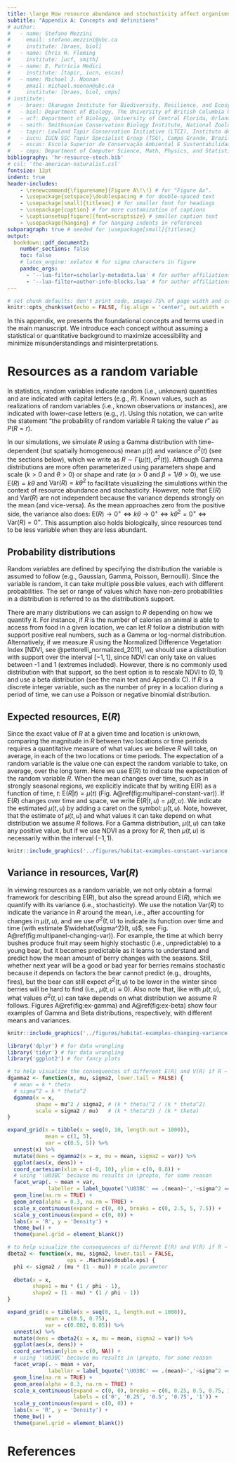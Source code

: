 ```yaml
---
title: \large How resource abundance and stochasticity affect organisms' range sizes
subtitle: "Appendix A: Concepts and definitions"
# author:
#   - name: Stefano Mezzini
#     email: stefano.mezzini@ubc.ca
#     institute: [braes, biol]
#   - name: Chris H. Fleming
#     institute: [ucf, smith]
#   - name: E. Patrícia Medici
#     institute: [tapir, iucn, escas]
#   - name: Michael J. Noonan
#     email: michael.noonan@ubc.ca
#     institute: [braes, biol, cmps]
# institute:
#   - braes: Okanagan Institute for Biodiversity, Resilience, and Ecosystem Services, The University of British Columbia Okanagan, Kelowna, British Columbia, Canada.
#   - biol: Department of Biology, The University of British Columbia Okanagan, Kelowna, British Columbia, Canada.
#   - ucf: Department of Biology, University of Central Florida, Orlando, Florida 32816, United States.
#   - smith: Smithsonian Conservation Biology Institute, National Zoological Park, 1500 Remount Rd., Front Royal, VA 22630, United States.
#   - tapir: Lowland Tapir Conservation Initiative (LTCI), Instituto de Pesquisas Ecológicas (IPÊ), Rodovia Dom Pedro I, km 47, Nazaré Paulista, São Paulo 12960-000, Brazil.
#   - iucn: IUCN SSC Tapir Specialist Group (TSG), Campo Grande, Brazil.
#   - escas: Escola Superior de Conservação Ambiental E Sustentabilidade (ESCAS/IPÊ), Rodovia Dom Pedro I, km 47, Nazaré Paulista, São Paulo 12960-000, Brazil.
#   - cmps: Department of Computer Science, Math, Physics, and Statistics, The University of British Columbia Okanagan, Kelowna, British Columbia, Canada.
bibliography: 'hr-resource-stoch.bib'
# csl: 'the-american-naturalist.csl'
fontsize: 12pt
indent: true
header-includes:
    - \renewcommand{\figurename}{Figure A\!\!} # for "Figure Ax".
    - \usepackage{setspace}\doublespacing # for double-spaced text
    - \usepackage[small]{titlesec} # for smaller font for headings
    - \usepackage{caption} # for more customization of captions
    - \captionsetup[figure]{font=scriptsize} # smaller caption text
    - \usepackage{hanging} # for hanging indents in references
subparagraph: true # needed for \usepackage[small]{titlesec}
output:
  bookdown::pdf_document2:
    number_sections: false
    toc: false
    # latex_engine: xelatex # for sigma characters in figure
    pandoc_args:
      - '--lua-filter=scholarly-metadata.lua' # for author affiliations
      - '--lua-filter=author-info-blocks.lua' # for author affiliations
---
```


\newcommand*\e{\text{E}} <!-- expectation; non-italic E -->
\newcommand*\var{\text{Var}} <!-- variance; non-italic Var -->

\newpage

```r
# set chunk defaults: don't print code, images 75% of page width and centered
knitr::opts_chunk$set(echo = FALSE, fig.align = 'center', out.width = '100%')
```

\noindent In this appendix, we presents the foundational concepts and terms used in the main manuscript. We introduce each concept without assuming a statistical or quantitative background to maximize accessibility and minimize misunderstandings and misinterpretations.

# Resources as a random variable

\noindent In statistics, random variables indicate random (i.e., unknown) quantities and are indicated with capital letters (e.g., $R$). Known values, such as realizations of random variables (i.e., known observations or instances), are indicated with lower-case letters (e.g., $r$). Using this notation, we can write the statement "the probability of random variable $R$ taking the value $r$" as $P(R = r)$.

In our simulations, we simulate $R$ using a Gamma distribution with time-dependent (but spatially homogeneous) mean $\mu(t)$ and variance $\sigma^2(t)$ (see the sections below), which we write as $R \sim \Gamma\big(\mu(t), \sigma^2(t)\big)$. Although Gamma distributions are more often parameterized using parameters shape and scale ($k > 0$ and $\theta > 0$) or shape and rate ($\alpha > 0$ and $\beta = 1/\theta > 0$), we use $\e(R) = k \theta$ and $\var(R) = k \theta^2$ to facilitate visualizing the simulations within the context of resource abundance and stochasticity. However, note that $\e(R)$ and $\var(R)$ are not independent because the variance depends strongly on the mean (and vice-versa). As the mean approaches zero from the positive side, the variance also does: $\e(R) \rightarrow 0^+ \iff k \theta \rightarrow 0^+ \iff k \theta^2 = 0^+ \iff \var(R) = 0^+$. This assumption also holds biologically, since resources tend to be less variable when they are less abundant.

## Probability distributions

\noindent Random variables are defined by specifying the distribution the variable is assumed to follow (e.g., Gaussian, Gamma, Poisson, Bernoulli). Since the variable is random, it can take multiple possible values, each with different probabilities. The set or range of values which have non-zero probabilities in a distribution is referred to as the distribution's support.

There are many distributions we can assign to $R$ depending on how we quantify it. For instance, if $R$ is the number of calories an animal is able to access from food in a given location, we can let $R$ follow a distribution with support positive real numbers, such as a Gamma or log-normal distribution. Alternatively, if we measure $R$ using the Normalized Difference Vegetation Index [NDVI, see @pettorelli_normalized_2011], we should use a distribution with support over the interval $[-1, 1]$, since NDVI can only take on values between -1 and 1 (extremes included). However, there is no commonly used distribution with that support, so the best option is to rescale NDVI to (0, 1) and use a beta distribution (see the main text and Appendix C). If $R$ is a discrete integer variable, such as the number of prey in a location during a period of time, we can use a Poisson or negative binomial distribution.

## Expected resources, $\e(R)$

\noindent Since the exact value of $R$ at a given time and location is unknown, comparing the magnitude in $R$ between two locations or time periods requires a quantitative measure of what values we believe $R$ will take, on average, in each of the two locations or time periods. The expectation of a random variable is the value one can expect the random variable to take, on average, over the long term. Here we use $\e(R)$ to indicate the expectation of the random variable $R$. When the mean changes over time, such as in strongly seasonal regions, we explicitly indicate that by writing $\e(R)$ as a function of time, $t$: $\e(R|t) = \mu(t)$ (Fig. A\@ref(fig:multipanel-constant-var)). If $\e(R)$ changes over time and space, we write $\e(R|t, u) = \mu(t, u)$. We indicate the estimated $\mu(t, u)$ by adding a caret on the symbol: $\hat \mu(t, u)$. Note, however, that the estimate of $\mu(t, u)$ and what values it can take depend on what distribution we assume $R$ follows. For a Gamma distribution, $\mu(t, u)$ can take any positive value, but if we use NDVI as a proxy for $R$, then $\mu(t, u)$ is necessarily within the interval $(-1, 1)$.

```r
knitr::include_graphics('../figures/habitat-examples-constant-variance.png')
```

## Variance in resources, $\var(R)$

\noindent In viewing resources as a random variable, we not only obtain a formal framework for describing $\e(R)$, but also the spread around $\e(R)$, which we quantify with its variance (i.e., stochasticity). We use the notation $\var(R)$ to indicate the variance in $R$ around the mean, i.e., after accounting for changes in $\mu(t, u)$, and we use $\sigma^2(t, u)$ to indicate its function over time and time (with estimate $\widehat{\sigma^2}(t, u)$; see Fig. A\@ref(fig:multipanel-changing-var)). For example, the time at which berry bushes produce fruit may seem highly stochastic (i.e., unpredictable) to a young bear, but it becomes predictable as it learns to understand and predict how the mean amount of berry changes with the seasons. Still, whether next year will be a good or bad year for berries remains stochastic because it depends on factors the bear cannot predict (e.g., droughts, fires), but the bear can still expect $\sigma^2(t, u)$ to be lower in the winter since berries will be hard to find (i.e., $\mu(t, u) \approx 0$). Also note that, like with $\mu(t, u)$, what values $\sigma^2(t, u)$ can take depends on what distribution we assume $R$ follows. Figures A\@ref(fig:ex-gamma) and A\@ref(fig:ex-beta) show four examples of Gamma and Beta distributions, respectively, with different means and variances.

```r
knitr::include_graphics('../figures/habitat-examples-changing-variance.png')
```

```r
library('dplyr') # for data wrangling
library('tidyr') # for data wrangling
library('ggplot2') # for fancy plots

# to help visualize the consequences of different E(R) and V(R) if R ~ Gamma
dgamma2 <- function(x, mu, sigma2, lower.tail = FALSE) {
  # mean = k * theta
  # sigma^2 = k * theta^2
  dgamma(x = x,
         shape = mu^2 / sigma2, # (k * theta)^2 / (k * theta^2)
         scale = sigma2 / mu)   # (k * theta^2) / (k * theta)
}

expand_grid(x = tibble(x = seq(0, 10, length.out = 1000)),
            mean = c(1, 5),
            var = c(0.5, 5)) %>%
  unnest(x) %>%
  mutate(dens = dgamma2(x = x, mu = mean, sigma2 = var)) %>%
  ggplot(aes(x, dens)) +
  coord_cartesian(xlim = c(-0, 10), ylim = c(0, 0.8)) +
  # using '\U03BC' because mu results in \propto, for some reason
  facet_wrap(. ~ mean + var,
             labeller = label_bquote('\U03BC' == .(mean)~','~sigma^2 == .(var)))+
  geom_line(na.rm = TRUE) +
  geom_area(alpha = 0.3, na.rm = TRUE) +
  scale_x_continuous(expand = c(0, 0), breaks = c(0, 2.5, 5, 7.5)) +
  scale_y_continuous(expand = c(0, 0)) +
  labs(x = 'R', y = 'Density') +
  theme_bw() +
  theme(panel.grid = element_blank())
```

```r
# to help visualize the consequences of different E(R) and V(R) if R ~ Beta
dbeta2 <- function(x, mu, sigma2, lower.tail = FALSE,
                   eps = .Machine$double.eps) {
  phi <- sigma2 / (mu * (1 - mu)) # scale parameter
  
  dbeta(x = x,
        shape1 = mu * (1 / phi - 1),
        shape2 = (1 - mu) * (1 / phi - 1))
}

expand_grid(x = tibble(x = seq(0, 1, length.out = 1000)),
            mean = c(0.5, 0.75),
            var = c(0.002, 0.05)) %>%
  unnest(x) %>%
  mutate(dens = dbeta2(x = x, mu = mean, sigma2 = var)) %>%
  ggplot(aes(x, dens)) +
  coord_cartesian(ylim = c(0, NA)) +
  # using '\U03BC' because mu results in \propto, for some reason
  facet_wrap(. ~ mean + var,
             labeller = label_bquote('\U03BC' == .(mean)~','~sigma^2 == .(var)))+
  geom_line(na.rm = TRUE) +
  geom_area(alpha = 0.3, na.rm = TRUE) +
  scale_x_continuous(expand = c(0, 0), breaks = c(0, 0.25, 0.5, 0.75, 1),
                     labels = c('0', '0.25', '0.5', '0.75', '1')) +
  scale_y_continuous(expand = c(0, 0)) +
  labs(x = 'R', y = 'Density') +
  theme_bw() +
  theme(panel.grid = element_blank())
```


\clearpage <!-- reference on a new page without figures -->

# References

\hangparas{1em}{1} <!-- indent all lines but the first -->
